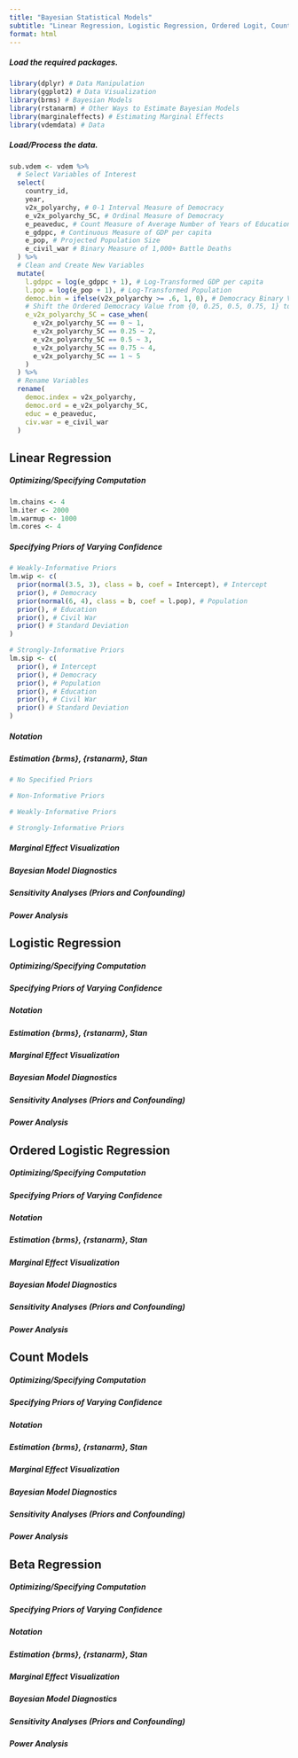 ```yaml
---
title: "Bayesian Statistical Models"
subtitle: "Linear Regression, Logistic Regression, Ordered Logit, Count Models, and Beta Models"
format: html
---
```


##### Load the required packages.

```r
library(dplyr) # Data Manipulation
library(ggplot2) # Data Visualization
library(brms) # Bayesian Models
library(rstanarm) # Other Ways to Estimate Bayesian Models
library(marginaleffects) # Estimating Marginal Effects
library(vdemdata) # Data
```

##### Load/Process the data.

```r
sub.vdem <- vdem %>%
  # Select Variables of Interest
  select(
    country_id,
    year,
    v2x_polyarchy, # 0-1 Interval Measure of Democracy
    e_v2x_polyarchy_5C, # Ordinal Measure of Democracy
    e_peaveduc, # Count Measure of Average Number of Years of Education Attained (15+)
    e_gdppc, # Continuous Measure of GDP per capita
    e_pop, # Projected Population Size
    e_civil_war # Binary Measure of 1,000+ Battle Deaths
  ) %>%
  # Clean and Create New Variables
  mutate(
    l.gdppc = log(e_gdppc + 1), # Log-Transformed GDP per capita
    l.pop = log(e_pop + 1), # Log-Transformed Population
    democ.bin = ifelse(v2x_polyarchy >= .6, 1, 0), # Democracy Binary Variable
    # Shift the Ordered Democracy Value from {0, 0.25, 0.5, 0.75, 1} to {1, 2, 3, 4, 5}
    e_v2x_polyarchy_5C = case_when(
      e_v2x_polyarchy_5C == 0 ~ 1,
      e_v2x_polyarchy_5C == 0.25 ~ 2,
      e_v2x_polyarchy_5C == 0.5 ~ 3,
      e_v2x_polyarchy_5C == 0.75 ~ 4,
      e_v2x_polyarchy_5C == 1 ~ 5
    )
  ) %>%
  # Rename Variables
  rename(
    democ.index = v2x_polyarchy,
    democ.ord = e_v2x_polyarchy_5C,
    educ = e_peaveduc,
    civ.war = e_civil_war
  )
```

## Linear Regression

##### Optimizing/Specifying Computation

```r
lm.chains <- 4
lm.iter <- 2000
lm.warmup <- 1000
lm.cores <- 4
```

##### Specifying Priors of Varying Confidence

```r
# Weakly-Informative Priors
lm.wip <- c(
  prior(normal(3.5, 3), class = b, coef = Intercept), # Intercept
  prior(), # Democracy
  prior(normal(6, 4), class = b, coef = l.pop), # Population
  prior(), # Education
  prior(), # Civil War
  prior() # Standard Deviation
)

# Strongly-Informative Priors
lm.sip <- c(
  prior(), # Intercept
  prior(), # Democracy
  prior(), # Population
  prior(), # Education
  prior(), # Civil War
  prior() # Standard Deviation
)
```

##### Notation

##### Estimation {brms}, {rstanarm}, Stan

```r
# No Specified Priors

# Non-Informative Priors

# Weakly-Informative Priors

# Strongly-Informative Priors
```

##### Marginal Effect Visualization

##### Bayesian Model Diagnostics

##### Sensitivity Analyses (Priors and Confounding)

##### Power Analysis

## Logistic Regression

##### Optimizing/Specifying Computation

##### Specifying Priors of Varying Confidence

##### Notation

##### Estimation {brms}, {rstanarm}, Stan

##### Marginal Effect Visualization

##### Bayesian Model Diagnostics

##### Sensitivity Analyses (Priors and Confounding)

##### Power Analysis

## Ordered Logistic Regression

##### Optimizing/Specifying Computation

##### Specifying Priors of Varying Confidence

##### Notation

##### Estimation {brms}, {rstanarm}, Stan

##### Marginal Effect Visualization

##### Bayesian Model Diagnostics

##### Sensitivity Analyses (Priors and Confounding)

##### Power Analysis

## Count Models

##### Optimizing/Specifying Computation

##### Specifying Priors of Varying Confidence

##### Notation

##### Estimation {brms}, {rstanarm}, Stan

##### Marginal Effect Visualization

##### Bayesian Model Diagnostics

##### Sensitivity Analyses (Priors and Confounding)

##### Power Analysis

## Beta Regression

##### Optimizing/Specifying Computation

##### Specifying Priors of Varying Confidence

##### Notation

##### Estimation {brms}, {rstanarm}, Stan

##### Marginal Effect Visualization

##### Bayesian Model Diagnostics

##### Sensitivity Analyses (Priors and Confounding)

##### Power Analysis
